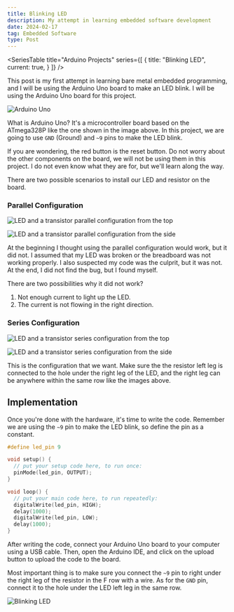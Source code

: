 ```yaml
---
title: Blinking LED
description: My attempt in learning embedded software development
date: 2024-02-17
tag: Embedded Software
type: Post
---
```


<SeriesTable
  title="Arduino Projects"
  series={[
    {
      title: "Blinking LED",
      current: true,
    }
  ]}
/>

This post is my first attempt in learning bare metal embedded programming, and I will be using the Arduino Uno board to make an LED blink.
I will be using the Arduino Uno board for this project.

![Arduino Uno](/assets/posts/blinking-led/uno-board.jpg)

What is Arduino Uno? It's a microcontroller board based on the ATmega328P like the one shown in the image above.
In this project, we are going to use `GND` (Ground) and `~9` pins to make the LED blink.

If you are wondering, the red button is the reset button.
Do not worry about the other components on the board, we will not be using them in this project.
I do not even know what they are for, but we'll learn along the way.

There are two possible scenarios to install our LED and resistor on the board.

### Parallel Configuration

![LED and a transistor parallel configuration from the top](/assets/posts/blinking-led/parallel-top.jpg)

![LED and a transistor parallel configuration from the side](/assets/posts/blinking-led/parallel-side.jpg)

At the beginning I thought using the parallel configuration would work, but it did not.
I assumed that my LED was broken or the breadboard was not working properly.
I also suspected my code was the culprit, but it was not.
At the end, I did not find the bug, but I found myself.

There are two possibilities why it did not work?
1. Not enough current to light up the LED.
2. The current is not flowing in the right direction.

### Series Configuration

![LED and a transistor series configuration from the top](/assets/posts/blinking-led/series-top.jpg)

![LED and a transistor series configuration from the side](/assets/posts/blinking-led/series-side.jpg)

This is the configuration that we want. Make sure the the resistor left leg is connected to the hole under the right leg of the LED,
and the right leg can be anywhere within the same row like the images above.

## Implementation

Once you're done with the hardware, it's time to write the code. 
Remember we are using the `~9` pin to make the LED blink, so define the pin as a constant.

```c
#define led_pin 9

void setup() {
  // put your setup code here, to run once:
  pinMode(led_pin, OUTPUT);
}

void loop() {
  // put your main code here, to run repeatedly:
  digitalWrite(led_pin, HIGH);
  delay(1000);
  digitalWrite(led_pin, LOW);
  delay(1000);
}
```

After writing the code, connect your Arduino Uno board to your computer using a USB cable.
Then, open the Arduino IDE, and click on the upload button to upload the code to the board.

Most important thing is to make sure you connect the `~9` pin to right under the right leg of the resistor in the F row with a wire.
As for the `GND` pin, connect it to the hole under the LED left leg in the same row.

![Blinking LED](/assets/posts/blinking-led/result.jpg)